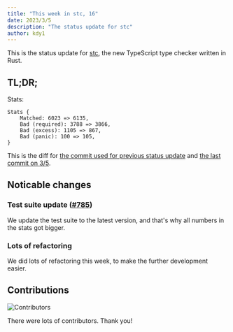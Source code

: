 ```yaml
---
title: "This week in stc, 16"
date: 2023/3/5
description: "The status update for stc"
author: kdy1
---
```


This is the status update for [stc](https://github.com/dudykr/stc), the new TypeScript type checker written in Rust.

## TL;DR;

Stats:

```
Stats {
    Matched: 6023 => 6135,
    Bad (required): 3788 => 3866,
    Bad (excess): 1105 => 867,
    Bad (panic): 100 => 105,
}
```

This is the diff for [the commit used for previous status update](https://github.com/dudykr/stc/blob/24599a0028bc1089a940a73df1049a2125cf8d12/crates/stc_ts_type_checker/tests/tsc-stats.rust-debug) and [the last commit on 3/5](https://github.com/dudykr/stc/blob/1fa615e2f3dce751ba0b371ff5cb6122f306c254/crates/stc_ts_type_checker/tests/tsc-stats.rust-debug).


## Noticable changes

### Test suite update ([#785](https://github.com/dudykr/stc/pull/785))

We update the test suite to the latest version, and that's why all numbers in the stats got bigger.

### Lots of refactoring

We did lots of refactoring this week, to make the further development easier.


## Contributions

![Contributors](/images/this-week-in-stc/16/contributors.png)

There were lots of contributors. Thank you!


